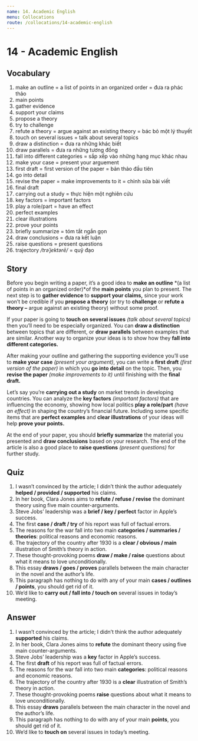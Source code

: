 ```yaml
---
name: 14. Academic English
menu: Collocations
route: /collocations/14-academic-english
---
```


# 14 - Academic English

## Vocabulary

1. make an outline = a list of points in an organized order = đưa ra phác thảo
2. main points
3. gather evidence
4. support your claims
5. propose a theory
6. try to challenge
7. refute a theory = argue against an existing theory = bác bỏ một lý thuyết
8. touch on several issues = talk about several topics
9. draw a distinction = đưa ra những khác biết
10. draw parallels = đưa ra những tương đồng
11. fall into different categories = sắp xếp vào những hạng mục khác nhau
12. make your case = present your arguement
13. first draft = first version of the paper = bản thảo đầu tiên
14. go into detail
15. revise the paper = make improvements to it = chỉnh sửa bài viết
16. final draft
17. carrying out a study = thực hiện một nghiên cứu
18. key factors = important factors
19. play a role/part = have an effect
20. perfect examples
21. clear illustrations
22. prove your points
23. briefly summarize = tóm tắt ngắn gọn
24. draw conclusions = đưa ra kết luận
25. raise questions = present questions
26. trajectory _/trəˈjektərē/_ = quỹ đạo

## Story

Before you begin writing a paper, it’s a good idea to **make an outline** *(a list of points in an organized order)*of the **main points** you plan to present. The next step is to **gather evidence** to **support your claims,** since your work won’t be credible if you **propose a theory** (or try to **challenge** or **refute a theory –** argue against an existing theory) without some proof.

If your paper is going to **touch on several issues** _(talk about several topics)_ then you’ll need to be especially organized. You can **draw a distinction** between topics that are different, or **draw parallels** between examples that are similar. Another way to organize your ideas is to show how they **fall into different categories.**

After making your outline and gathering the supporting evidence you’ll use to **make your case** _(present your argument)_, you can write a **first draft** _(first version of the paper)_ in which you **go into detail** on the topic. Then, you **revise the paper** _(make improvements to it)_ until finishing with the **final draft.**

Let’s say you’re **carrying out a study** on market trends in developing countries. You can analyze the **key factors** _(important factors)_ that are influencing the economy, showing how local politics **play a role/part** _(have an effect)_ in shaping the country’s financial future. Including some specific items that are **perfect examples** and **clear illustrations** of your ideas will help **prove your points.**

At the end of your paper, you should **briefly summarize** the material you presented and **draw conclusions** based on your research. The end of the article is also a good place to **raise questions** _(present questions)_ for further study.

## Quiz

1. I wasn’t convinced by the article; I didn’t think the author adequately **helped / provided / supported** his claims.
2. In her book, Clara Jones aims to **refute / refuse / revise** the dominant theory using five main counter-arguments.
3. Steve Jobs’ leadership was a **brief / key / perfect** factor in Apple’s success.
4. The first **case / draft / try** of his report was full of factual errors.
5. The reasons for the war fall into two main **categories / summaries / theories**: political reasons and economic reasons.
6. The trajectory of the country after 1930 is a **clear / obvious / main** illustration of Smith’s theory in action.
7. These thought-provoking poems **draw / make / raise** questions about what it means to love unconditionally.
8. This essay **draws / goes / proves** parallels between the main character in the novel and the author’s life.
9. This paragraph has nothing to do with any of your main **cases / outlines / points**, you should get rid of it.
10. We’d like to **carry out / fall into / touch on** several issues in today’s meeting.

## Answer

1. I wasn’t convinced by the article; I didn’t think the author adequately **supported** his claims.
2. In her book, Clara Jones aims to **refute** the dominant theory using five main counter-arguments.
3. Steve Jobs’ leadership was a **key** factor in Apple’s success.
4. The first **draft** of his report was full of factual errors.
5. The reasons for the war fall into two main **categories**: political reasons and economic reasons.
6. The trajectory of the country after 1930 is a **clear** illustration of Smith’s theory in action.
7. These thought-provoking poems **raise** questions about what it means to love unconditionally.
8. This essay **draws** parallels between the main character in the novel and the author’s life.
9. This paragraph has nothing to do with any of your main **points**, you should get rid of it.
10. We’d like to **touch on** several issues in today’s meeting.
